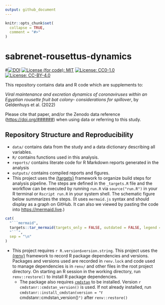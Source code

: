 ```yaml
---
output: github_document
---
```


<!-- README.md is generated from README.Rmd. Please edit that file -->

```r
knitr::opts_chunk$set(
  collapse = TRUE,
  comment = "#>"
)
```

# sabrenet-rousettus-dynamics


#[![DOI](https://zenodo.org/badge/DOI/#######)](https://doi.org/########)
[![License (for code): MIT](https://img.shields.io/badge/License (for code)-MIT-blue.svg)](https://opensource.org/licenses/MIT)
[![License: CC0-1.0](https://img.shields.io/badge/License (for data)-CC0_1.0-lightgrey.svg)](http://creativecommons.org/publicdomain/zero/1.0/)
[![License: CC-BY-4.0](https://img.shields.io/badge/License (for text)-CC-BY-4.0-lightgrey.svg)](http://creativecommons.org/publicdomain/zero/1.0/)

This repository contains data and R code which are supplements to:

_Viral maintenance and excretion dynamics of coronaviruses within an Egyptian rousette fruit bat colony- considerations for spillover_, by
Geldenhuys et al.  (2022)

Please cite that paper, and/or the Zenodo data reference (<https://doi.org/######>)
when using data or referring to this study.

## Repository Structure and Reproducibility

-   `data/` contains data from the study
    and a data dictionary describing all variables.
-   `R/` contains functions used in this analysis. 
-   `reports/` contains literate code for  R Markdown reports generated in the analysis
-   `outputs/` contains compiled reports and figures.
-   This project uses the [{targets}](https://wlandau.github.io/targets-manual/) 
    framework to organize build steps for analysis pipeline.  The steps are
    defined in the `_targets.R` file and the workflow can be executed by running
    `run.R` via `source("run.R")` in your R terminal or `Rscript run.R` in 
    your system shell.  The schematic figure below summarizes the steps. (It uses
    `mermaid.js` syntax and should display as a graph on GitHub.  It can also
    we viewed by pasting the code into <https://mermaid.live>.)

```r
cat(
  "```mermaid",
  targets::tar_mermaid(targets_only = FALSE, outdated = FALSE, legend = FALSE, color = FALSE),
  "```",
  sep = "\n"
)
```

-   This project requires `r R.version$version.string`. This project uses the [{renv}](https://rstudio.github.io/renv/) framework to 
    record R package dependencies and versions. Packages and versions used are recorded in 
    `renv.lock` and code used to manage dependencies is in `renv/` and other files
    in the root project directory.  On starting an R session in the working directory, run `renv::restore()`
    to install R package dependencies.
    -   The package also requires [`cmdstan`](https://mc-stan.org/users/interfaces/cmdstan) 
        to be installed. Version `r cmdstanr::cmdstan_version()` is used.
        If not already installed, run `cmdstanr::install_cmdstan(version = "`r cmdstanr::cmdstan_version()`")`
        after `renv::restore()`
